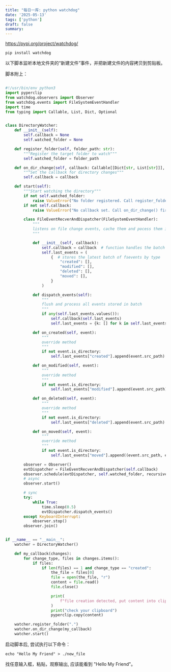 ```yaml
---
title: "每日一库: python watchdog"
date: '2025-05-13'
tags: ['python']
draft: false
summary:
---
```


https://pypi.org/project/watchdog/

```shell
pip install watchdog
```

以下脚本监听本地文件夹的“新建文件”事件，并把新建文件的内容拷贝到剪贴板。


脚本附上：

```python

#!/usr/bin/env python3
import pyperclip
from watchdog.observers import Observer
from watchdog.events import FileSystemEventHandler
import time
from typing import Callable, List, Dict, Optional


class DirectoryWatcher:
    def __init__(self):
        self.callback = None
        self.watched_folder = None

    def register_folder(self, folder_path: str):
        """Register the target folder to watch"""
        self.watched_folder = folder_path

    def on_dir_change(self, callback: Callable[[Dict[str, List[str]]], None]):
        """Set the callback for directory changes"""
        self.callback = callback

    def start(self):
        """Start watching the directory"""
        if not self.watched_folder:
            raise ValueError("No folder registered. Call register_folder() first.")
        if not self.callback:
            raise ValueError("No callback set. Call on_dir_change() first.")

        class FileEventRecverAndDispatcher(FileSystemEventHandler):
            """
            listens on file change events, cache them and pocess them in batch mode
            """

            def __init__(self, callback):
                self.callback = callback  # function handles the batch events
                self.last_events = (
                    {  # stores the latest batch of fsevents by type
                        "created": [],
                        "modified": [],
                        "deleted": [],
                        "moved": [],
                    }
                )

            def dispatch_events(self):
                """
                flush and process all events stored in batch
                """
                if any(self.last_events.values()):
                    self.callback(self.last_events)
                    self.last_events = {k: [] for k in self.last_events}

            def on_created(self, event):
                """
                override method
                """
                if not event.is_directory:
                    self.last_events["created"].append(event.src_path)

            def on_modified(self, event):
                """
                override method
                """
                if not event.is_directory:
                    self.last_events["modified"].append(event.src_path)

            def on_deleted(self, event):
                """
                override method
                """
                if not event.is_directory:
                    self.last_events["deleted"].append(event.src_path)

            def on_moved(self, event):
                """
                override method
                """
                if not event.is_directory:
                    self.last_events["moved"].append((event.src_path, event.dest_path))

        observer = Observer()
        evtDispatcher = FileEventRecverAndDispatcher(self.callback)
        observer.schedule(evtDispatcher, self.watched_folder, recursive=True)
        # async
        observer.start()

        # sync
        try:
            while True:
                time.sleep(0.5)
                evtDispatcher.dispatch_events()
        except KeyboardInterrupt:
            observer.stop()
        observer.join()


if __name__ == "__main__":
    watcher = DirectoryWatcher()

    def my_callback(changes):
        for change_type, files in changes.items():
            if files:
                if len(files) == 1 and change_type == "created":
                    the_file = files[0]
                    file = open(the_file, "r")
                    content = file.read()
                    file.close()

                    print(
                        f"file creation detected, put content into clipboard: {content}"
                    )
                    print("check your clipboard")
                    pyperclip.copy(content)

    watcher.register_folder(".")
    watcher.on_dir_change(my_callback)
    watcher.start()

```

启动脚本后, 尝试执行以下命令：

```
echo "Hello My Friend" > ./new_file
```

找任意输入框，粘贴，观察输出, 应该能看到 "Hello My Friend"。
